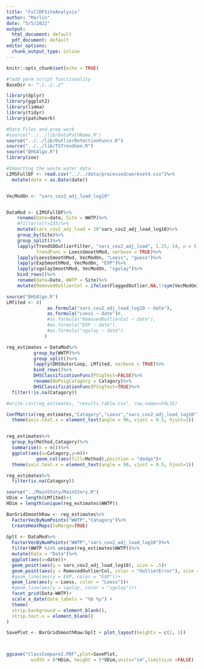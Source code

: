 ```yaml
---
title: "FullDFSiteAnalysis"
author: "Marlin"
date: "5/5/2022"
output:
  html_document: default
  pdf_document: default
editor_options:
  chunk_output_type: inline
---
```


```r
knitr::opts_chunk$set(echo = TRUE)
```

```r

#?add parm script functionality
BaseDir <- "./../../"

library(dplyr)
library(ggplot2)
library(limma)
library(tidyr)
library(patchwork)

#Data Files and prep work
#source("../../lib/DataPathName.R")
source("../../lib/OutlierDetectionFuncs.R")
source("../../lib/TSTrendGen.R")
source("DHSAlgo.R")
library(zoo)

#Importing the waste water data
LIMSFullDF <- read.csv("../../data/processed/workset4.csv")%>%
  mutate(date = as.Date(date))


VecModOn <- "sars_cov2_adj_load_log10"


DataMod <- LIMSFullDF%>%
    rename(Date=date, Site = WWTP)%>%
    #filter(n()>135)%>%
    mutate(sars_cov2_adj_load = 10^sars_cov2_adj_load_log10)%>%
    group_by(Site)%>%
    group_split()%>%
    lapply(TrendSDOutlierFilter, "sars_cov2_adj_load", 1.25, 14, n = 5, 
           TrendFunc = LoessSmoothMod, verbose = TRUE)%>%
    lapply(LoessSmoothMod, VecModOn, "Loess", "guess")%>%
    lapply(ExpSmoothMod, VecModOn, "EXP")%>%
    lapply(sgolaySmoothMod, VecModOn, "sgolay")%>%
    bind_rows()%>%
    rename(date=Date, WWTP = Site)%>%
    mutate(RemovedOutlierCol = ifelse(FlaggedOutlier,NA,!!sym(VecModOn)))

```


```r
source("DHSAlgo.R")
LMfited <- c(
               as.formula("sars_cov2_adj_load_log10 ~ date"),
               as.formula("Loess ~ date")#,
               #as.formula("RemovedOutlierCol ~ date"),
               #as.formula("EXP ~ date"),
               #as.formula("sgolay ~ date")
              )

reg_estimates = DataMod%>%
          group_by(WWTP)%>%
          group_split()%>%
          lapply(DHSOuterLoop, LMfited, verbose = TRUE)%>%
          bind_rows()%>%
          DHSClassificationFunc(PSigTest=FALSE)%>%
          rename(NoPsigCatagory = Catagory)%>%
          DHSClassificationFunc(PSigTest=TRUE)%>%
  filter(!is.na(Catagory))

#write.csv(reg_estimates, "results_table.csv", row.names=FALSE)
```


```r

ConfMatrix(reg_estimates,"Catagory","Loess","sars_cov2_adj_load_log10")+ 
  theme(axis.text.x = element_text(angle = 90, vjust = 0.5, hjust=1))


reg_estimates%>%
  group_by(Method,Catagory)%>%
  summarise(n = n())%>%
  ggplot(aes(x=Catagory,y=n))+
           geom_col(aes(fill=Method),position = "dodge")+ 
  theme(axis.text.x = element_text(angle = 90, vjust = 0.5, hjust=1))

reg_estimates%>%
  filter(is.na(Catagory))
```

```r
source("../MainStory/MainStory.R")
VDim = length(LMfited)+1
HDim = length(unique(reg_estimates$WWTP))

BarGridSmoothRaw <- reg_estimates%>%
  FactorVecByNumPoints("WWTP","Catagory")%>%
  CreateHeatMaps(ToMerge=TRUE)
 
Gplt <- DataMod%>%
  FactorVecByNumPoints("WWTP","sars_cov2_adj_load_log10")%>%
  filter(WWTP %in% unique(reg_estimates$WWTP))%>%
  mutate(Data = "Data")%>%
  ggplot(aes(x=date))+
  geom_point(aes(y = sars_cov2_adj_load_log10), size = .5)+
  geom_point(aes(y = RemovedOutlierCol, color = "OutlierError"), size = .5)+
  #geom_line(aes(y = EXP, color = "EXP"))+
  geom_line(aes(y = Loess, color = "Loess"))+
  #geom_line(aes(y = sgolay, color = "sgolay"))+
  facet_grid(Data~WWTP)+
  scale_x_date(date_labels = "%b %y") +
  theme(
  strip.background = element_blank(),
  strip.text.x = element_blank()
)

SavePlot <- BarGridSmoothRaw/Gplt + plot_layout(heights = c(2, 1))



ggsave("ClassCompare2.PDF",plot=SavePlot,
         width = 8*HDim, height = 5*VDim,units="cm",limitsize =FALSE)

```
